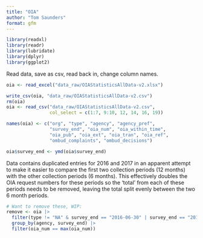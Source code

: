 ```yaml
---
title: "OIA"
author: "Tom Saunders"
format: gfm
---
```


```r
library(readxl)
library(readr)
library(lubridate)
library(dplyr)
library(ggplot2)
```

Read data, save as csv, read back in, change column names.

```r
oia <- read_excel("data_raw/OIAStatisticsAllData-v2.xlsx")

write_csv(oia, "data_raw/OIAStatisticsAllData-v2.csv")
rm(oia)
oia <- read_csv("data_raw/OIAStatisticsAllData-v2.csv",
                col_select = c(1:7, 9:10, 12, 14, 16, 19))

names(oia) <- c("org", "type", "agency", "agency_pref", 
                "survey_end", "oia_num", "oia_within_time", 
                "oia_pub", "oia_ext", "oia_tran", "oia_ref", 
                "ombud_complaints", "ombud_decisions")

oia$survey_end <- ymd(oia$survey_end)
```

Data contains duplicated entries for 2016 and 2017 in an apparent attempt to make it easier to compare the first two collection periods (12 months) with the other collection periods (6 months). This effectively doubles the OIA request numbers for these periods so the 'total' from each of these periods needs to be removed, leaving the total split evenly between the two 6 month periods. 

```r
# Want to remove these, WIP:
remove <- oia |> 
  filter(type != "NA" & survey_end == "2016-06-30" | survey_end == "2017-06-30") |> 
  group_by(agency, survey_end) |> 
  filter(oia_num == max(oia_num))
  
  
```

